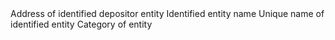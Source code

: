 <ParamField path="depositor_address">
Address of identified depositor entity
</ParamField>
<ParamField path="entity">
Identified entity name
</ParamField>
<ParamField path="entity_unique_name">
Unique name of identified entity
</ParamField>
<ParamField path="category">
Category of entity
</ParamField>
